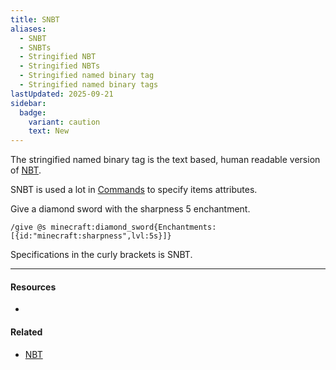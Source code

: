 ```yaml
---
title: SNBT
aliases:
  - SNBT
  - SNBTs
  - Stringified NBT
  - Stringified NBTs
  - Stringified named binary tag
  - Stringified named binary tags
lastUpdated: 2025-09-21
sidebar:
  badge:
    variant: caution
    text: New
---
```



The stringified named binary tag is the text based, human readable version of [NBT](/nbt).

SNBT is used a lot in [Commands](/commands) to specify items attributes.

Give a diamond sword with the sharpness 5 enchantment.
```mcfunction
/give @s minecraft:diamond_sword{Enchantments:[{id:"minecraft:sharpness",lvl:5s}]}
```

Specifications in the curly brackets is SNBT.

---

#### Resources

- <Wiki src="https://minecraft.wiki/w/NBT_format#SNBT_format" />

#### Related

- [NBT](/nbt)